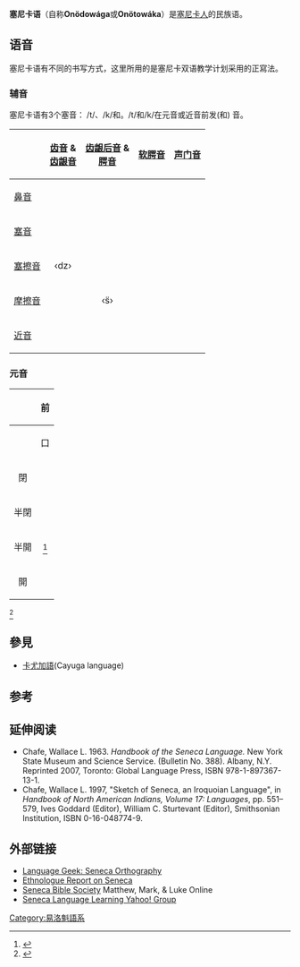 {{Infobox Language
|name=塞尼卡語<br />Seneca
|nativename=Onödowága
|familycolor=American
|states=[[美國|美國]]、[[加拿大|加拿大]]
|region=[[纽约州|纽约州]]西部、[[安大略省|安大略省]]六族保留地
|speakers=200<ref name="Campbell" />
|fam1=[[易洛魁语系|易洛魁语系]]
|fam2=[[易洛魁语系|北易洛魁语系]]
|fam3=大湖易洛魁语系
|fam4=五大部族語系
|fam5=塞尼卡-卡尤加語系
|iso2=iro|iso3=see}}

'''塞尼卡语'''（自称'''Onödowága'''或'''Onötowáka'''）是[[塞尼卡人|塞尼卡人]]的民族语。

== 语音 ==
塞尼卡语有不同的书写方式，这里所用的是塞尼卡双语教学计划采用的正寫法。

=== 辅音 ===
塞尼卡语有3个塞音： /t/、/k/和{{IPA|/ʔ/}}。/t/和/k/在元音或近音前发({{IPA|[d]}}和{{IPA|[ɡ]}}) 音。
{| class="wikitable"
! colspan="1"| 
! [[齿音|齿音]] &<br /> [[齿龈音|齿龈音]]
! [[齿龈后音|齿龈后音]] &<br /> [[腭音|腭音]]
! [[软腭音|软腭音]]
! [[声门音|声门音]]
|-
! [[鼻音_(辅音)|鼻音]]
| align="center"|{{IPA|n}}
| 
| 
|
|-
! [[塞音|塞音]]
| align="center"|{{IPA|t}} 
| 
| align="center"|{{IPA|k}}
| align="center"|{{IPA|ʔ}}
|-
! [[塞擦音|塞擦音]]
| align="center"|{{IPA|d͡z}} ‹dz›
| align="center"|{{IPA|d͡ʒ}} <j>
| 
| 
|-

! [[摩擦音|摩擦音]]
| align="center"|{{IPA|s}}
| align="center"|{{IPA|ʃ}} ‹s̈›
|
| align="center"|{{IPA|h}}
|-
! [[近音|近音]]
| 
| align="center"|{{IPA|j}} <y>
| align="center"|{{IPA|w}}
|
|}

=== 元音 ===

{| class="wikitable"
! colspan=2|
! colspan=2 align="center"|前
! colspan=2 align="center"|后
|-
! colspan=2|
! align="center"|口
! align="center"|鼻
! align="center"|口
! align="center"|鼻
|-
! colspan=2 align="center"|閉
| align="center"|{{IPA|i}}
|
|
| 
|-
! colspan=2 align="center"|半閉
| align="center"|{{IPA|e}}
| align="center"|{{IPA|ẽ}}
| align="center"|{{IPA|o}}
| align="center"|{{IPA|õ}}
|-
! colspan=2 align="center"|半開
| align="center"|{{IPA|æ}}<ref name="Campbell">{{cite book  | last = Campbell | first = George L. | title = Compendium of the World's Languages  | publisher = Taylor & Francis | year = 2004 | isbn = 0415202973| page = 1474}}</ref>
|
|
|
|-
! colspan=2 align="center"|開
| align="center"|{{IPA|a}}
|
|
|
|}
<ref>{{cite web | first=Christopher | last=Harvey | date=February 22, 2008 | url=http://www.languagegeek.com/rotinonhsonni/seneca.html | publisher=The LinguaSphere Online | title=Onödowága – Seneca | accessdate=2008-06-27 | archive-date=2020-08-09 | archive-url=https://web.archive.org/web/20200809204148/http://www.languagegeek.com/rotinonhsonni/seneca.html }}</ref>

==參見==
*[[卡尤加語|卡尤加語]](Cayuga language)

== 参考 ==
{{reflist}}

==延伸阅读==
* Chafe, Wallace L. 1963. ''Handbook of the Seneca Language.'' New York State Museum and Science Service. (Bulletin No. 388). Albany, N.Y. Reprinted 2007, Toronto: Global Language Press, ISBN 978-1-897367-13-1.
* Chafe, Wallace L. 1997, "Sketch of Seneca, an Iroquoian Language", in ''Handbook of North American Indians, Volume 17: Languages'', pp. 551–579, Ives Goddard (Editor), William C. Sturtevant (Editor), Smithsonian Institution, ISBN 0-16-048774-9.

== 外部链接 ==
* [http://www.languagegeek.com/rotinonhsonni/seneca.html Language Geek: Seneca Orthography] {{Wayback|url=http://www.languagegeek.com/rotinonhsonni/seneca.html |date=20200809204148 }}
* [http://www.ethnologue.com/show_language.asp?code=see Ethnologue Report on Seneca] {{Wayback|url=http://www.ethnologue.com/show_language.asp?code=see |date=20120907141728 }}
* [http://seneca.language.googlepages.com/ Seneca Bible Society] {{Wayback|url=http://seneca.language.googlepages.com/ |date=20090528072411 }} Matthew, Mark, & Luke Online
* [http://groups.yahoo.com/group/Seneca-Language/ Seneca Language Learning Yahoo! Group] {{Wayback|url=http://groups.yahoo.com/group/Seneca-Language/ |date=20130130023023 }}

[[Category:易洛魁語系|Category:易洛魁語系]]